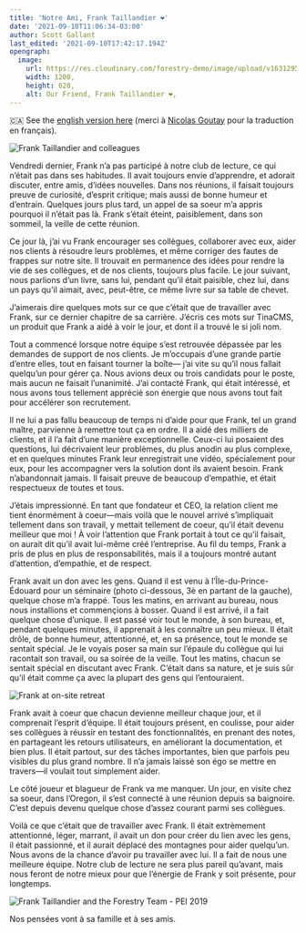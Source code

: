 ```yaml
---
title: 'Notre Ami, Frank Taillandier ❤️'
date: '2021-09-10T11:06:34-03:00'
author: Scott Gallant
last_edited: '2021-09-10T17:42:17.194Z'
opengraph:
  image:
    url: https://res.cloudinary.com/forestry-demo/image/upload/v1631295724/tina-io/blog/frank-taillandier-painting.jpg
    width: 1200,
    height: 628,
    alt: Our Friend, Frank Taillandier ❤️,
---
```


🇨🇦 See the [english version here](/blog/our-friend-frank-taillandier/) (merci à [Nicolas Goutay](https://twitter.com/messages/17271529-58286073) pour la traduction en français).

![Frank Taillandier and colleagues](https://res.cloudinary.com/forestry-demo/image/upload/v1631295724/tina-io/blog/frank-taillandier-painting.jpg)

Vendredi dernier, Frank n’a pas participé à notre club de lecture, ce qui n’était pas dans ses habitudes. Il avait toujours envie d’apprendre, et adorait discuter, entre amis, d’idées nouvelles. Dans nos réunions, il faisait toujours preuve de curiosité, d’esprit critique; mais aussi de bonne humeur et d’entrain. Quelques jours plus tard, un appel de sa soeur m’a appris pourquoi il n’était pas là. Frank s’était éteint, paisiblement, dans son sommeil, la veille de cette réunion.

Ce jour là, j’ai vu Frank encourager ses collègues, collaborer avec eux, aider nos clients à résoudre leurs problèmes, et même corriger des fautes de frappes sur notre site. Il trouvait en permanence des idées pour rendre la vie de ses collègues, et de nos clients, toujours plus facile. Le jour suivant, nous parlions d’un livre, sans lui, pendant qu’il était paisible, chez lui, dans un pays qu’il aimait, avec, peut-être, ce même livre sur sa table de chevet.

J’aimerais dire quelques mots sur ce que c’était que de travailler avec Frank, sur ce dernier chapitre de sa carrière. J’écris ces mots sur TinaCMS, un produit que Frank a aidé à voir le jour, et dont il a trouvé le si joli nom.

Tout a commencé lorsque notre équipe s’est retrouvée dépassée par les demandes de support de nos clients. Je m’occupais d’une grande partie d’entre elles, tout en faisant tourner la boîte— j’ai vite su qu’il nous fallait quelqu’un pour gérer ça. Nous avions deux ou trois candidats pour le poste, mais aucun ne faisait l’unanimité. J’ai contacté Frank, qui était intéressé, et nous avons tous tellement apprécié son énergie que nous avons tout fait pour accélérer son recrutement.

Il ne lui a pas fallu beaucoup de temps ni d’aide pour que Frank, tel un grand maître, parvienne à remettre tout ça en ordre. Il a aidé des milliers de clients, et il l’a fait d’une manière exceptionnelle. Ceux-ci lui posaient des questions, lui décrivaient leur problèmes, du plus anodin au plus complexe, et en quelques minutes Frank leur enregistrait une vidéo, spécialement pour eux, pour les accompagner vers la solution dont ils avaient besoin. Frank n’abandonnait jamais. Il faisait preuve de beaucoup d’empathie, et était respectueux de toutes et tous.

J’étais impressionné. En tant que fondateur et CEO, la relation client me tient énormément à coeur—mais voilà que le nouvel arrivé s’impliquait tellement dans son travail, y mettait tellement de coeur, qu’il était devenu meilleur que moi ! À voir l’attention que Frank portait à tout ce qu’il faisait, on aurait dit qu’il avait lui-même créé l’entreprise. Au fil du temps, Frank a pris de plus en plus de responsabilités, mais il a toujours montré autant d’attention, d’empathie, et de respect.

Frank avait un don avec les gens. Quand il est venu à l’Île-du-Prince-Édouard pour un séminaire (photo ci-dessous, 3è en partant de la gauche), quelque chose m’a frappé. Tous les matins, en arrivant au bureau, nous nous installions et commençions à bosser. Quand il est arrivé, il a fait quelque chose d’unique. Il est passé voir tout le monde, à son bureau, et, pendant quelques minutes, il apprenait à les connaître un peu mieux. Il était drôle, de bonne humeur, attentionné, et, en sa présence, tout le monde se sentait spécial. Je le voyais poser sa main sur l’épaule du collègue qui lui racontait son travail, ou sa soirée de la veille. Tout les matins, chacun se sentait spécial en discutant avec Frank. C’était dans sa nature, et je suis sûr qu’il était comme ça avec la plupart des gens qui l’entouraient.

![Frank at on-site retreat](https://res.cloudinary.com/forestry-demo/image/upload/v1631283892/tina-io/blog/forestry-retreat-1300.jpg)

Frank avait à coeur que chacun devienne meilleur chaque jour, et il comprenait l’esprit d’équipe. Il était toujours présent, en coulisse, pour aider ses collègues à réussir en testant des fonctionnalités, en prenant des notes, en partageant les retours utilisateurs, en améliorant la documentation, et bien plus. Il était partout, sur des tâches importantes, bien que parfois peu visibles du plus grand nombre. Il n’a jamais laissé son égo se mettre en travers—il voulait tout simplement aider.

Le côté joueur et blagueur de Frank va me manquer. Un jour, en visite chez sa soeur, dans l’Oregon, il s’est connecté à une réunion depuis sa baignoire. C’est depuis devenu quelque chose d’assez courant parmi ses collègues.

Voilà ce que c’était que de travailler avec Frank. Il était extrèmement attentionné, léger, marrant, il avait un don pour créer du lien avec les gens, il était passionné, et il aurait déplacé des montagnes pour aider quelqu’un. Nous avons de la chance d’avoir pu travailler avec lui. Il a fait de nous une meilleure équipe. Notre club de lecture ne sera plus pareil qu’avant, mais nous feront de notre mieux pour que l’énergie de Frank y soit présente, pour longtemps.

![Frank Taillandier and the Forestry Team - PEI 2019](https://res.cloudinary.com/forestry-demo/image/upload/v1631283892/tina-io/blog/forestry-team-pei.jpg)

Nos pensées vont à sa famille et à ses amis.
